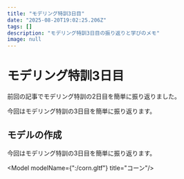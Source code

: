 ```yaml
---
title: "モデリング特訓3日目"
date: "2025-08-20T19:02:25.206Z"
tags: []
description: "モデリング特訓3日目の振り返りと学びのメモ"
image: null
---
```


# モデリング特訓3日目

前回の記事でモデリング特訓の2日目を簡単に振り返りました。

今回はモデリング特訓の3日目を簡単に振り返ります。

## モデルの作成

今回はモデリング特訓の3日目を簡単に振り返ります。

<Model modelName={":/corn.gltf"} title="コーン"/>